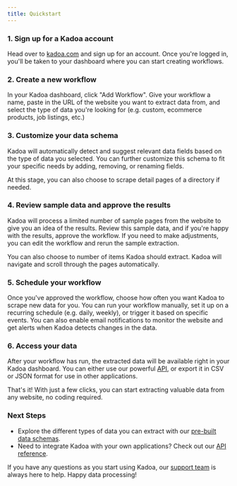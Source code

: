 ```yaml
---
title: Quickstart
---
```


### 1. Sign up for a Kadoa account

Head over to [kadoa.com](https://kadoa.com) and sign up for an account. Once you're logged in, you'll be taken to your dashboard where you can start creating workflows.

### 2. Create a new workflow

In your Kadoa dashboard, click "Add Workflow".
Give your workflow a name, paste in the URL of the website you want to extract data from, and select the type of data you're looking for (e.g. custom, ecommerce products, job listings, etc.)

### 3. Customize your data schema

Kadoa will automatically detect and suggest relevant data fields based on the type of data you selected. You can further customize this schema to fit your specific needs by adding, removing, or renaming fields.

At this stage, you can also choose to scrape detail pages of a directory if needed.


### 4. Review sample data and approve the results

Kadoa will process a limited number of sample pages from the website to give you an idea of the results.
Review this sample data, and if you're happy with the results, approve the workflow. If you need to make adjustments, you can edit the workflow and rerun the sample extraction.

You can also choose to number of items Kadoa should extract. Kadoa will navigate and scroll through the pages automatically.

### 5. Schedule your workflow

Once you've approved the workflow, choose how often you want Kadoa to scrape new data for you.
You can run your workflow manually, set it up on a recurring schedule (e.g. daily, weekly), or trigger it based on specific events.
You can also enable email notifications to monitor the website and get alerts when Kadoa detects changes in the data.

### 6. Access your data

After your workflow has run, the extracted data will be available right in your Kadoa dashboard. You can either use our powerful [API](/api-reference), or export it in CSV or JSON format for use in other applications.

That's it! With just a few clicks, you can start extracting valuable data from any website, no coding required.

### Next Steps

- Explore the different types of data you can extract with our [pre-built data schemas](/data-schemas).
- Need to integrate Kadoa with your own applications? Check out our [API reference](/api-reference).

If you have any questions as you start using Kadoa, our [support team](mailto:support@kadoa.com) is always here to help. Happy data processing!